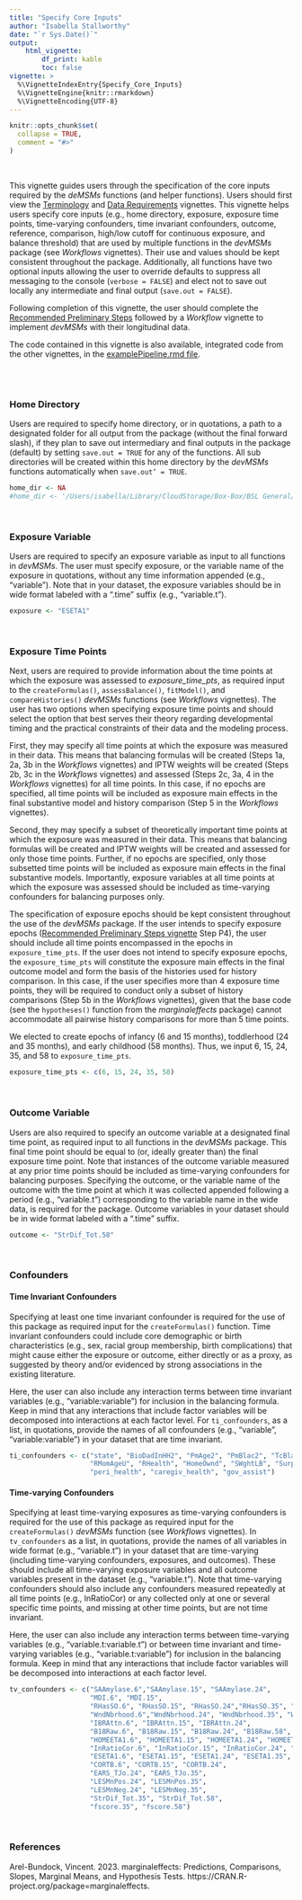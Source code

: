 ```yaml
---
title: "Specify Core Inputs"
author: "Isabella Stallworthy"
date: "`r Sys.Date()`"
output:
    html_vignette:
        df_print: kable
        toc: false
vignette: >
  %\VignetteIndexEntry{Specify_Core_Inputs}
  %\VignetteEngine{knitr::rmarkdown}
  %\VignetteEncoding{UTF-8}
---
```


```r
knitr::opts_chunk$set(
  collapse = TRUE,
  comment = "#>"
)
```
<br>

This vignette guides users through the specification of the core inputs required by the *deMSMs* functions (and helper functions). Users should first view the <a href="https://istallworthy.github.io/devMSMs/articles/Terminology.html">Terminology</a> and <a href="https://istallworthy.github.io/devMSMs/articles/Data_Requirements.html">Data Requirements</a> vignettes. This vignette helps users specify core inputs (e.g., home directory, exposure, exposure time points, time-varying confounders, time invariant confounders, outcome, reference, comparison, high/low cutoff for continuous exposure, and balance threshold) that are used by multiple functions in the *devMSMs* package (see *Workflows* vignettes). Their use and values should be kept consistent throughout the package. Additionally, all functions have two optional inputs allowing the user to override defaults to suppress all messaging to the console (`verbose = FALSE`) and elect not to save out locally any intermediate and final output (`save.out = FALSE`).  
  
Following completion of this vignette, the user should complete the <a href="https://istallworthy.github.io/devMSMs/articles/Preliminary_Steps.html">Recommended Preliminary Steps</a> followed by a *Workflow* vignette to implement *devMSMs* with their longitudinal data. 
  
The code contained in this vignette is also available, integrated code from the other vignettes, in the <a href="https://github.com/istallworthy/devMSMs/blob/main/examplePipelineRevised.Rmd">examplePipeline.rmd file</a>.  

<br> 
<br>

### Home Directory
Users are required to specify home directory, or in quotations, a path to a designated folder for all output from the package (without the final forward slash), if they plan to save out intermediary and final outputs in the package (default) by setting `save.out = TRUE` for any of the functions. All sub directories will be created within this home directory by the *devMSMs* functions automatically when `save.out’ = TRUE`.  

```r
home_dir <- NA
#home_dir <- '/Users/isabella/Library/CloudStorage/Box-Box/BSL General/MSMs/testing/isa' 
```
  
<br>

### Exposure Variable
Users are required to specify an exposure variable as input to all functions in *devMSMs*. The user must specify exposure, or the variable name of the exposure in quotations, without any time information appended (e.g., “variable”). Note that in your dataset, the exposure variables should be in wide format labeled with a “.time” suffix (e.g., “variable.t”).   

```r
exposure <- "ESETA1"
```
  
<br>

### Exposure Time Points
Next, users are required to provide information about the time points at which the exposure was assessed to *exposure_time_pts*, as required input to the `createFormulas()`, `assessBalance()`, `fitModel()`, and `compareHistories()` *devMSMs* functions (see *Workflows* vignettes). The user has two options when specifying exposure time points and should select the option that best serves their theory regarding developmental timing and the practical constraints of their data and the modeling process.  
  
First, they may specify all time points at which the exposure was measured in their data. This means that balancing formulas will be created (Steps 1a, 2a, 3b in the *Workflows* vignettes) and IPTW weights will be created (Steps 2b, 3c in the *Workflows* vignettes) and assessed (Steps 2c, 3a, 4 in the *Workflows* vignettes) for all time points. In this case, if no epochs are specified, all time points will be included as exposure main effects in the final substantive model and history comparison (Step 5 in the *Workflows* vignettes).   
  
Second, they may specify a subset of theoretically important time points at which the exposure was measured in their data. This means that balancing formulas will be created and IPTW weights will be created and assessed for only those time points. Further, if no epochs are specified, only those subsetted time points will be included as exposure main effects in the final substantive models. Importantly, exposure variables at all time points at which the exposure was assessed should be included as time-varying confounders for balancing purposes only.  
  
The specification of exposure epochs should be kept consistent throughout the use of the *devMSMs* package. If the user intends to specify exposure epochs (<a href="https://istallworthy.github.io/devMSMs/articles/Preliminary_Steps.html">Recommended Preliminary Steps vignette</a> Step P4), the user should include all time points encompassed in the epochs in `exposure_time_pts`. If the user does not intend to specify exposure epochs, the `exposure_time_pts` will constitute the exposure main effects in the final outcome model and form the basis of the histories used for history comparison. In this case, if the user specifies more than 4 exposure time points, they will be required to conduct only a subset of history comparisons (Step 5b in the *Workflows* vignettes), given that the base code (see the `hypotheses()` function from the *marginaleffects* package) cannot accommodate all pairwise history comparisons for more than 5 time points.   

We elected to create epochs of infancy (6 and 15 months), toddlerhood (24 and 35 months), and early childhood (58 months). Thus, we input 6, 15, 24, 35, and 58 to `exposure_time_pts`.   

```r
exposure_time_pts <- c(6, 15, 24, 35, 58)
```

<br>
  
### Outcome Variable
Users are also required to specify an outcome variable at a designated final time point, as required input to all functions in the *devMSMs* package. This final time point should be equal to (or, ideally greater than) the final exposure time point. Note that instances of the outcome variable measured at any prior time points should be included as time-varying confounders for balancing purposes. Specifying the outcome, or the variable name of the outcome with the time point at which it was collected appended following a period (e.g., “variable.t”) corresponding to the variable name in the wide data, is required for the package. Outcome variables in your dataset should be in wide format labeled with a “.time” suffix.  
  
```r
outcome <- "StrDif_Tot.58"
```
<br>

### Confounders 
#### Time Invariant Confounders
Specifying at least one time invariant confounder is required for the use of this package as required input for the `createFormulas()` function. Time invariant confounders could include core demographic or birth characteristics (e.g., sex, racial group membership, birth complications) that might cause either the exposure or outcome, either directly or as a proxy, as suggested by theory and/or evidenced by strong associations in the existing literature.   
  
Here, the user can also include any interaction terms between time invariant variables (e.g., “variable:variable”) for inclusion in the balancing formula. Keep in mind that any interactions that include factor variables will be decomposed into interactions at each factor level. For `ti_confounders`, as a list, in quotations, provide the names of all confounders (e.g., “variable”, “variable:variable”) in your dataset that are time invariant.  
  
```r
ti_confounders <- c("state", "BioDadInHH2", "PmAge2", "PmBlac2", "TcBlac2", "PmMrSt2", "PmEd2", "KFASTScr",
                    "RMomAgeU", "RHealth", "HomeOwnd", "SWghtLB", "SurpPreg", "SmokTotl", "DrnkFreq",
                    "peri_health", "caregiv_health", "gov_assist")
```

  
  
#### Time-varying Confounders
Specifying at least time-varying exposures as time-varying confounders is required for the use of this package as required input for the `createFormulas()` *devMSMs* function (see *Workflows* vignettes). In `tv_confounders` as a list, in quotations, provide the names of all variables in wide format (e.g., “variable.t”) in your dataset that are time-varying (including time-varying confounders, exposures, and outcomes). These should include all time-varying exposure variables and all outcome variables present in the dataset (e.g., “variable.t”). Note that time-varying confounders should also include any confounders measured repeatedly at all time points (e.g., InRatioCor) or any collected only at one or several specific time points, and missing at other time points, but are not time invariant.   
  
Here, the user can also include any interaction terms between time-varying variables (e.g., “variable.t:variable.t”) or between time invariant and time-varying variables (e.g., “variable.t:variable”) for inclusion in the balancing formula. Keep in mind that any interactions that include factor variables will be decomposed into interactions at each factor level.  
  
```r
tv_confounders <- c("SAAmylase.6","SAAmylase.15", "SAAmylase.24",
                    "MDI.6", "MDI.15",                                            
                    "RHasSO.6", "RHasSO.15", "RHasSO.24","RHasSO.35", "RHasSO.58",                                         
                    "WndNbrhood.6","WndNbrhood.24", "WndNbrhood.35", "WndNbrhood.58",                                       
                    "IBRAttn.6", "IBRAttn.15", "IBRAttn.24",                                   
                    "B18Raw.6", "B18Raw.15", "B18Raw.24", "B18Raw.58",                                           
                    "HOMEETA1.6", "HOMEETA1.15", "HOMEETA1.24", "HOMEETA1.35", "HOMEETA1.58",                               
                    "InRatioCor.6", "InRatioCor.15", "InRatioCor.24", "InRatioCor.35", "InRatioCor.58",                         
                    "ESETA1.6", "ESETA1.15", "ESETA1.24", "ESETA1.35", "ESETA1.58",               
                    "CORTB.6", "CORTB.15", "CORTB.24",                                                                  
                    "EARS_TJo.24", "EARS_TJo.35",                                        
                    "LESMnPos.24", "LESMnPos.35",                                  
                    "LESMnNeg.24", "LESMnNeg.35",       
                    "StrDif_Tot.35", "StrDif_Tot.58",    
                    "fscore.35", "fscore.58") 
```
  
<br>
  
### References
  
Arel-Bundock, Vincent. 2023. marginaleffects: Predictions, Comparisons, Slopes, Marginal  Means, and Hypothesis Tests. 
https://CRAN.R-project.org/package=marginaleffects. 

